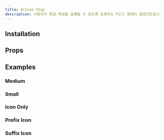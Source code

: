 ```yaml
---
title: Action Chip
description: 사용자가 특정 액션을 실행할 수 있도록 도와주는 Pill 형태의 컴포넌트입니다.
---
```


<ComponentExample name="action-chip-preview" />

## Installation

<Installation name="action-chip" />

## Props

<ReactTypeTable path="../packages/react/src/components/ActionChip/ActionChip.tsx" name="ActionChipProps" />

## Examples

### Medium

<ComponentExample name="action-chip-medium" />

### Small

<ComponentExample name="action-chip-small" />

### Icon Only

<ComponentExample name="action-chip-icon-only" />

### Prefix Icon

<ComponentExample name="action-chip-prefix-icon" />

### Suffix Icon

<ComponentExample name="action-chip-suffix-icon" />
